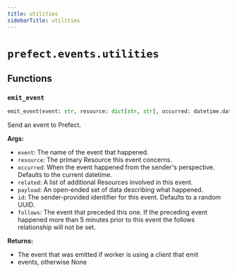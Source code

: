 ```yaml
---
title: utilities
sidebarTitle: utilities
---
```


# `prefect.events.utilities`

## Functions

### `emit_event` <sup><a href="https://github.com/PrefectHQ/prefect/blob/main/src/prefect/events/utilities.py#L28" target="_blank"><Icon icon="github" style="width: 14px; height: 14px;" /></a></sup>

```python
emit_event(event: str, resource: dict[str, str], occurred: datetime.datetime | None = None, related: list[dict[str, str]] | list[RelatedResource] | None = None, payload: dict[str, Any] | None = None, id: UUID | None = None, follows: Event | None = None, **kwargs: dict[str, Any] | None) -> Event | None
```


Send an event to Prefect.

**Args:**
- `event`: The name of the event that happened.
- `resource`: The primary Resource this event concerns.
- `occurred`: When the event happened from the sender's perspective.
      Defaults to the current datetime.
- `related`: A list of additional Resources involved in this event.
- `payload`: An open-ended set of data describing what happened.
- `id`: The sender-provided identifier for this event. Defaults to a random
UUID.
- `follows`: The event that preceded this one. If the preceding event
happened more than 5 minutes prior to this event the follows
relationship will not be set.

**Returns:**
- The event that was emitted if worker is using a client that emit
- events, otherwise None

